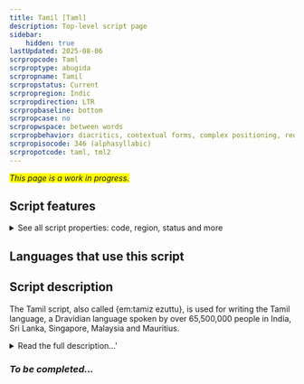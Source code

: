 ```yaml
---
title: Tamil [Taml]
description: Top-level script page
sidebar:
    hidden: true
lastUpdated: 2025-08-06
scrpropcode: Taml
scrproptype: abugida
scrpropname: Tamil
scrpropstatus: Current
scrpropregion: Indic
scrpropdirection: LTR
scrpropbaseline: bottom
scrpropcase: no
scrpropwspace: between words
scrpropbehavior: diacritics, contextual forms, complex positioning, reordering, split graphs, required ligatures
scrpropisocode: 346 (alphasyllabic)
scrpropotcode: taml, tml2
---
```


<span style='background-color:yellow'>_This page is a work in progress._</span>


## Script features

<details>
<summary> See all script properties: code, region, status and more</summary>
<ScriptInfo />
</details>

## Languages that use this script

<WsList script='Taml' wsMax='5' />

## Script description

The Tamil script, also called {em:tamiz ezuttu}, is used for writing the Tamil language, a Dravidian language spoken by over 65,500,000 people in India, Sri Lanka, Singapore, Malaysia and Mauritius.

<details><summary>Read the full description...'</summary>_Not yet available._</details>

### _To be completed..._


